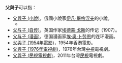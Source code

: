 '''父與子'''可以指：
*[[父與子_(小說)|父與子 (小說)]]，俄國小說家[[伊凡·屠格涅夫|伊凡·屠格涅夫]]的小說。
**{{tsl|ru|Отцы и дети (фильм, 1958)|父与子 (1958年電影)}}
*[[父与子_(自传)|父与子 (自传)]]，英国作家[[埃德蒙·戈斯|埃德蒙·戈斯]]的传记（1907）。
*[[父与子_(漫画)|父与子 (漫画)]]，德国漫画家[[埃·奥·卜劳恩|埃·奥·卜劳恩]]的连环漫画。
*[[父與子_(1954年電影)|父與子 (1954年電影)]]，1954年香港電影。
*[[父與子_(1976年電視劇)|父與子 (1976年電視劇)]]，1976年台灣[[中視|中視]]電視劇。
*[[父與子_(民視電視劇)|父與子 (民視電視劇)]]，2011年台灣[[民視|民視]]電視劇。
{{消歧義|F父|Cat=三字作品消歧義}}